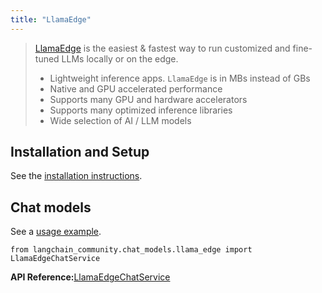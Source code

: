 ```yaml
---
title: "LlamaEdge"
---
```


> [LlamaEdge](https://llamaedge.com/oss/intro/) is the easiest & fastest way to run customized and fine-tuned LLMs locally or on the edge.
>
> * Lightweight inference apps. `LlamaEdge` is in MBs instead of GBs
> * Native and GPU accelerated performance
> * Supports many GPU and hardware accelerators
> * Supports many optimized inference libraries
> * Wide selection of AI / LLM models

## Installation and Setup

See the [installation instructions](https://llamaedge.com/oss/user-guide/quick-start-command).

## Chat models

See a [usage example](/src/oss/integrations/chat/llama_edge).

```
from langchain_community.chat_models.llama_edge import LlamaEdgeChatService
```

**API Reference:**[LlamaEdgeChatService](https://python.langchain.com/api_reference/community/chat_models/langchain_community.chat_models.llama_edge.LlamaEdgeChatService.html)
